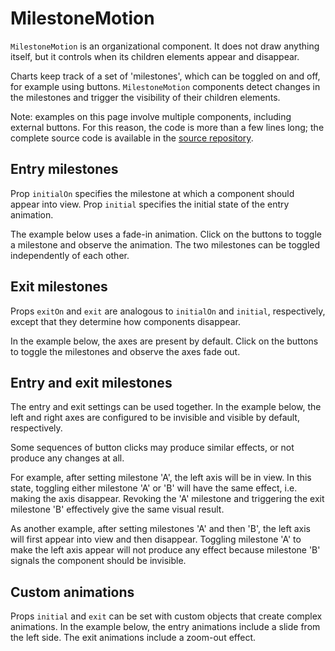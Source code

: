 
# MilestoneMotion

<Meta title="Core/Components/MilestoneMotion" />

`MilestoneMotion` is an organizational component. It does not draw anything itself, but it controls when its children elements appear and disappear.

Charts keep track of a set of 'milestones', which can be toggled on and off, for example using buttons. `MilestoneMotion` components detect changes in the milestones and trigger the visibility of their children elements.

<ArgsTable of={MilestoneMotion} />

Note: examples on this page involve multiple components, including external buttons. For this reason, the code is more than a few lines long; the complete source code is available in the [source repository](https://github.com/tkonopka/chsk/blob/main/packages/core/stories/components/Milestone.animations.tsx).

## Entry milestones

Prop `initialOn` specifies the milestone at which a component should appear into view. Prop `initial` specifies the initial state of the entry animation.

The example below uses a fade-in animation. Click on the buttons to toggle a milestone and observe the animation. The two milestones can be toggled independently of each other.

<Canvas>
    <Story name="entry milestones">
        <EntryMilestones />
    </Story>
</Canvas>

## Exit milestones

Props `exitOn` and `exit` are analogous to `initialOn` and `initial`, respectively, except that they determine how components disappear.

In the example below, the axes are present by default. Click on the buttons to toggle the milestones and observe the axes fade out.

<Canvas>
    <Story name="exit milestones">
        <ExitMilestones />
    </Story>
</Canvas>

## Entry and exit milestones

The entry and exit settings can be used together. In the example below, the left and right axes are configured to be invisible and visible by default, respectively.

<Canvas>
    <Story name="entry and exit milestones">
        <EntryExitMilestones initial={'hidden'} exit={'hidden'} />
    </Story>
</Canvas>

Some sequences of button clicks may produce similar effects, or not produce any changes at all.

For example, after setting milestone 'A', the left axis will be in view. In this state, toggling either milestone 'A' or 'B' will have the same effect, i.e. making the axis disappear. Revoking the 'A' milestone and triggering the exit milestone 'B' effectively give the same visual result.

As another example, after setting milestones 'A' and then 'B', the left axis will first appear into view and then disappear. Toggling milestone 'A' to make the left axis appear will not produce any effect because milestone 'B' signals the component should be invisible.

## Custom animations

Props `initial` and `exit` can be set with custom objects that create complex animations. In the example below, the entry animations include a slide from the left side. The exit animations include a zoom-out effect.

<Canvas>
    <Story name="custom milestones">
        <EntryExitMilestones initial={{ opacity: 0, x: -80 }} exit={{ opacity: 0, scale: 3 }} />
    </Story>
</Canvas>
